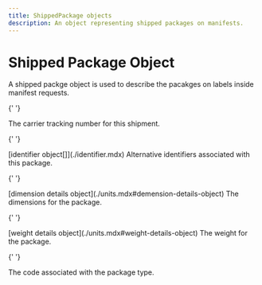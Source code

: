 ```yaml
---
title: ShippedPackage objects
description: An object representing shipped packages on manifests.
---
```


# Shipped Package Object

A shipped packge object is used to describe the pacakges on labels inside manifest requests.

<Reference>

{' '}

<Field name="tracking_number" type="string" nullable={true}>
  <Description>The carrier tracking number for this shipment.</Description>
</Field>

{' '}

<Field name="alternative_identifiers" nullable={true}>
  <Type>[identifier object[]](./identifier.mdx)</Type>
  <Description>
    Alternative identifiers associated with this package.
  </Description>
</Field>

{' '}

<Field name="dimension_details" nullable={true}>
  <Type>[dimension details object](./units.mdx#demension-details-object)</Type>
  <Description>The dimensions for the package.</Description>
</Field>

{' '}

<Field name="weight_details" type="object" nullable={true}>
  <Type>[weight details object](./units.mdx#weight-details-object)</Type>
  <Description>The weight for the package.</Description>
</Field>

{' '}

<Field name="package_code" type="string" nullable={true}>
  <Description>The code associated with the package type.</Description>
</Field>

</Reference>
